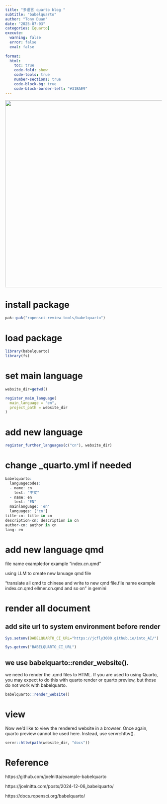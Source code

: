 ```yaml
---
title: "多语言 quarto blog "
subtitle: "babelquarto"
author: "Tony Duan"
date: "2025-07-03"
categories: [quarto]
execute:
  warning: false
  error: false
  eval: false
  
format:
  html:
    toc: true
    code-fold: show
    code-tools: true
    number-sections: true
    code-block-bg: true
    code-block-border-left: "#31BAE9"
---
```


![](images/clipboard-2709382732.png){width="600"}

# install package

```r
pak::pak("ropensci-review-tools/babelquarto")
```

# load package

```r
library(babelquarto)
library(fs)
```

# set main language


```r
website_dir=getwd()
```

```r
register_main_language(
  main_language = "en",
  project_path = website_dir
)
```

# add new language

```r
register_further_languages(c("cn"), website_dir)
```


# change _quarto.yml if needed


```r
babelquarto:
  languagecodes:
  - name: cn
    text: "中文"
  - name: en
    text: "EN"
  mainlanguage: 'en'
  languages: ['cn']
title-cn: title in cn
description-cn: description in cn
author-cn: author in cn
lang: en
```



# add new language qmd

file name example:for example "index.cn.qmd"

using LLM to create new lanuage qmd file

"translate all qmd to chinese and write to new qmd file.file name example index.cn.qmd ellmer.cn.qmd and so on" in gemini



# render all document


## add site url to system environment before render

```r
Sys.setenv(BABELQUARTO_CI_URL="https://jcfly3000.github.io/into_AI/")
```

```r
Sys.getenv("BABELQUARTO_CI_URL")
```

##  we use babelquarto::render_website().

we need to render the .qmd files to HTML. If you are used to using Quarto, you may expect to do this with quarto render or quarto preview, but those do not work with babelquarto.


```r
babelquarto::render_website()
```



# view

Now we’d like to view the rendered website in a browser. Once again, quarto preview cannot be used here. Instead, use servr::httw().

```r
servr::httw(path(website_dir, "docs"))
```

# Reference

https://github.com/joelnitta/example-babelquarto

https://joelnitta.com/posts/2024-12-06_babelquarto/

https://docs.ropensci.org/babelquarto/





